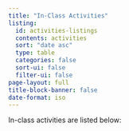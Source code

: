 ```yaml
---
title: "In-Class Activities"
listing:
  id: activities-listings
  contents: activities
  sort: "date asc"
  type: table
  categories: false
  sort-ui: false
  filter-ui: false
page-layout: full
title-block-banner: false
date-format: iso
---
```


In-class activities are listed below: 

::: {#activities-listings}
:::